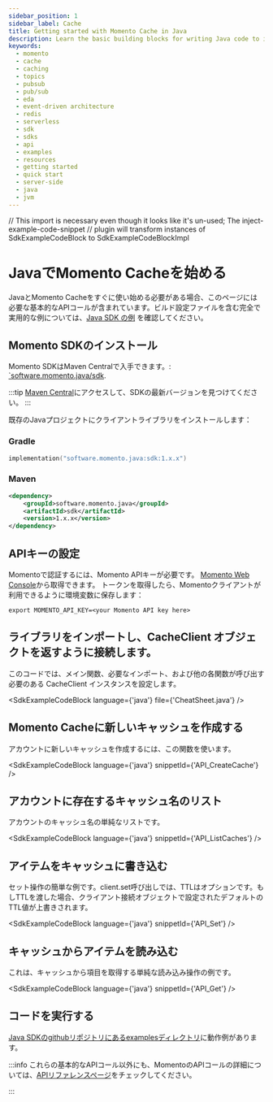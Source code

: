 ```yaml
---
sidebar_position: 1
sidebar_label: Cache
title: Getting started with Momento Cache in Java
description: Learn the basic building blocks for writing Java code to interact with Momento Cache.
keywords:
  - momento
  - cache
  - caching
  - topics
  - pubsub
  - pub/sub
  - eda
  - event-driven architecture
  - redis
  - serverless
  - sdk
  - sdks
  - api
  - examples
  - resources
  - getting started
  - quick start
  - server-side
  - java
  - jvm
---
```


// This import is necessary even though it looks like it's un-used; The inject-example-code-snippet
// plugin will transform instances of SdkExampleCodeBlock to SdkExampleCodeBlockImpl

# JavaでMomento Cacheを始める

JavaとMomento Cacheをすぐに使い始める必要がある場合、このページには必要な基本的なAPIコールが含まれています。ビルド設定ファイルを含む完全で実用的な例については、[Java SDK の例](https://github.com/momentohq/client-sdk-java/tree/main/examples) を確認してください。

## Momento SDKのインストール

Momento SDKはMaven Centralで入手できます。: [`software.momento.java/sdk](
https://central.sonatype.com/artifact/software.momento.java/sdk).

:::tip
[Maven Central](https://central.sonatype.com/artifact/software.momento.java/sdk)にアクセスして、SDKの最新バージョンを見つけてください。
:::

既存のJavaプロジェクトにクライアントライブラリをインストールします：

### Gradle

```kotlin
implementation("software.momento.java:sdk:1.x.x")
```

### Maven

```xml
<dependency>
    <groupId>software.momento.java</groupId>
    <artifactId>sdk</artifactId>
    <version>1.x.x</version>
</dependency>
```
## APIキーの設定

Momentoで認証するには、Momento APIキーが必要です。 [Momento Web Console](https://console.gomomento.com/caches)から取得できます。
トークンを取得したら、Momentoクライアントが利用できるように環境変数に保存します：

```
export MOMENTO_API_KEY=<your Momento API key here>
```

## ライブラリをインポートし、CacheClient オブジェクトを返すように接続します。
このコードでは、メイン関数、必要なインポート、および他の各関数が呼び出す必要のある CacheClient インスタンスを設定します。

<SdkExampleCodeBlock language={'java'} file={'CheatSheet.java'} />

## Momento Cacheに新しいキャッシュを作成する
アカウントに新しいキャッシュを作成するには、この関数を使います。

<SdkExampleCodeBlock language={'java'} snippetId={'API_CreateCache'} />

## アカウントに存在するキャッシュ名のリスト
アカウントのキャッシュ名の単純なリストです。

<SdkExampleCodeBlock language={'java'} snippetId={'API_ListCaches'} />

## アイテムをキャッシュに書き込む
セット操作の簡単な例です。client.set呼び出しでは、TTLはオプションです。もしTTLを渡した場合、クライアント接続オブジェクトで設定されたデフォルトのTTL値が上書きされます。

<SdkExampleCodeBlock language={'java'} snippetId={'API_Set'} />

## キャッシュからアイテムを読み込む
これは、キャッシュから項目を取得する単純な読み込み操作の例です。

<SdkExampleCodeBlock language={'java'} snippetId={'API_Get'} />

## コードを実行する

[Java SDKのgithubリポジトリにあるexamplesディレクトリ](https://github.com/momentohq/client-sdk-java/tree/main/examples)に動作例があります。

:::info
これらの基本的なAPIコール以外にも、MomentoのAPIコールの詳細については、[APIリファレンスページ](/cache/develop/api-reference/index.mdx)をチェックしてください。

:::
